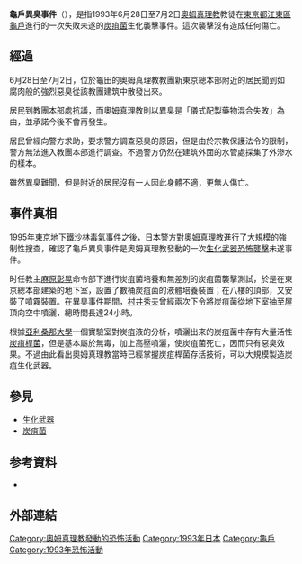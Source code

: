 {{Infobox terrorist attack
|title = 龜戶異臭事件
|image =
|caption = 噴霧狀的異臭從奧姆真理教的教團建筑發出
|location = {{JPN}}[[東京都|東京都]][[江東區_(東京都)|江東區]][[龜戶|龜戶]]
|target = 
|date = 1993年6月28日－7月2日
|time = 
|timezone = 
|type = [[炭疽菌|炭疽菌]]
|fatalities = 
|injuries = 無（襲擊未遂）
|perps = [[奧姆真理教|奧姆真理教]]
|motive = 
}}

'''龜戶異臭事件'''（{{jpn|j=亀戸異臭事件|kn=かめいどいしゅうじけん|rm=Kameido ishū jiken}}），是指1993年6月28日至7月2日[[奧姆真理教|奧姆真理教]]教徒在[[東京都|東京都]][[江東區_(東京都)|江東區]][[龜戶|龜戶]]進行的一次失敗未遂的[[炭疽菌|炭疽菌]]生化襲擊事件。這次襲擊沒有造成任何傷亡。

==經過==
6月28日至7月2日，位於龜田的奧姆真理教教團新東京總本部附近的居民聞到如腐肉般的強烈惡臭從該教團建筑中散發出來。

居民到教團本部處抗議，而奧姆真理教則以異臭是「儀式配製藥物混合失敗」為由，並承諾今後不會再發生。

居民曾經向警方求助，要求警方調查惡臭的原因，但是由於宗教保護法令的限制，警方無法進入教團本部進行調查。不過警方仍然在建筑外面的水管處採集了外滲水的樣本。

雖然異臭難聞，但是附近的居民沒有一人因此身體不適，更無人傷亡。

==事件真相==
1995年[[東京地下鐵沙林毒氣事件|東京地下鐵沙林毒氣事件]]之後，日本警方對奧姆真理教進行了大規模的強制性搜查，確認了龜戶異臭事件是奧姆真理教發動的一次[[生化武器|生化武器]][[恐怖襲擊|恐怖襲擊]]未遂事件。

时任教主[[麻原彰晃|麻原彰晃]]命令部下進行炭疽菌培養和無差別的炭疽菌襲擊測試，於是在東京總本部建築的地下室，設置了數桶炭疽菌的液體培養裝置；在八樓的頂部，又安裝了噴霧裝置。在異臭事件期間，[[村井秀夫|村井秀夫]]曾經兩次下令將炭疽菌從地下室抽至屋頂向空中噴灑，總時間長達24小時。

根據[[亞利桑那大學|亞利桑那大學]]一個實驗室對炭疽液的分析，噴灑出來的炭疽菌中存有大量活性[[炭疽桿菌|炭疽桿菌]]，但是基本屬於無毒，加上高壓噴灑，使炭疽菌死亡，因而只有惡臭效果。不過由此看出奧姆真理教當時已經掌握炭疽桿菌存活技術，可以大規模製造炭疽生化武器。

== 參見 ==
*[[生化武器|生化武器]]
*[[炭疽菌|炭疽菌]]

== 参考資料 ==
* {{cite book | author = [[太田文雄|太田文雄]] | year = 2007 | chapter = {{lang|ja|これからの安全保障環境と省庁間協力}} | title = 情報防災 | journal = 消防科學情報 | issn = 0911-6451 | number = 89 | publisher = {{lang|ja|消防科学総合センター}} | url = http://www.isad.or.jp/cgi-bin/hp/index.cgi?ac1=IB17&ac3=5018&Page=hpd_view | access-date = 2008年11月21日 | archive-url = https://web.archive.org/web/20100325075056/http://www.isad.or.jp/cgi-bin/hp/index.cgi?ac1=IB17&ac3=5018&Page=hpd_view | archive-date = 2010-03-25 | dead-url = yes | language=ja }}

==外部連結==
{{奥姆真理教}}
{{Authority control}}
[[Category:奧姆真理教發動的恐怖活動|Category:奧姆真理教發動的恐怖活動]]
[[Category:1993年日本|Category:1993年日本]]
[[Category:龜戶|Category:龜戶]]
[[Category:1993年恐怖活動|Category:1993年恐怖活動]]